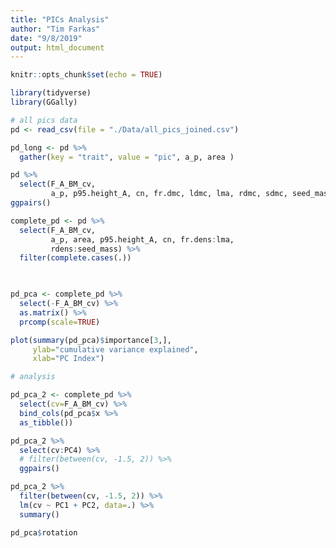 ```yaml
---
title: "PICs Analysis"
author: "Tim Farkas"
date: "9/8/2019"
output: html_document
---
```


```r
knitr::opts_chunk$set(echo = TRUE)
```

```r
library(tidyverse)
library(GGally)
```

```r

# all pics data
pd <- read_csv(file = "./Data/all_pics_joined.csv")

pd_long <- pd %>%
  gather(key = "trait", value = "pic", a_p, area )

```

```r
pd %>%
  select(F_A_BM_cv, 
         a_p, p95.height_A, cn, fr.dmc, ldmc, lma, rdmc, sdmc, seed_mass) %>%
ggpairs()

complete_pd <- pd %>%
  select(F_A_BM_cv, 
         a_p, area, p95.height_A, cn, fr.dens:lma, 
         rdens:seed_mass) %>%
  filter(complete.cases(.))


  
pd_pca <- complete_pd %>%
  select(-F_A_BM_cv) %>%
  as.matrix() %>%
  prcomp(scale=TRUE)

plot(summary(pd_pca)$importance[3,],
     ylab="cumulative variance explained",
     xlab="PC Index")

# analysis 

pd_pca_2 <- complete_pd %>% 
  select(cv=F_A_BM_cv) %>%
  bind_cols(pd_pca$x %>%
  as_tibble()) 

pd_pca_2 %>% 
  select(cv:PC4) %>%
  # filter(between(cv, -1.5, 2)) %>%
  ggpairs()

pd_pca_2 %>%
  filter(between(cv, -1.5, 2)) %>%
  lm(cv ~ PC1 + PC2, data=.) %>%
  summary()

pd_pca$rotation


```



